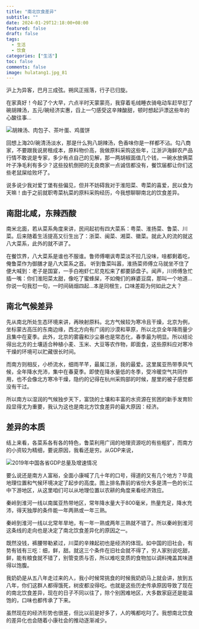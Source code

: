 ```yaml
---
title: "南北饮食差异"
subtitle: ""
date: 2024-01-29T12:18:00+08:00
featured: false
draft: false
tags:
  - 生活
  - 饮食
categories: ["生活"]
toc: false
comments: false
image: hulatang1.jpg_81
---
```


沪上为异客，巴月三成弦。朔风正摇落，行子已归旋。

在家真好！今起了个大早，六点半时天蒙蒙亮，我穿着毛绒睡衣骑电动车赶早怼了碗胡辣汤，五元/碗经济实惠，舀上一勺感受这辛辣酸甜，顿时想起沪漂这些年的心酸往事...

<Img src="hulatang1.jpg" alt="胡辣汤、肉包子、茶叶蛋、鸡蛋饼" />

回想上海20/碗清汤淡水，那是什么狗八胡辣汤，色香味你是一样都不沾。勾八商家，不要跟我说房租成本，原料物价高，我做原料采购这些年，江浙沪海鲜农产品行情不敢说是专家，多少有点自己的见解，那一两胡椒面值几个钱，一碗水放俩菜叶子净毛利有多少？这些投机倒把的无良商家一点诚信都没有，餐饮届都让你们这些老鼠屎给败坏了。

说多说少我对爱丁堡有些偏见，但并不妨碍我对于淮阳菜、粤菜的喜爱，民以食为天嘛！由于之前就职粤菜杭菜的原料采购经历，今我想聊聊南北的饮食差异。

## 南甜北咸，东辣西酸

南米北面，若从菜系角度来讲，民间起初有四大菜系：粤菜、淮扬菜、鲁菜、川菜。后来随着生活提高又衍生出了：浙菜、闽菜、湘菜、徽菜。就此入的流的就这八大菜系，此外的就不讲了。

在餐饮界，八大菜系是谁也不服谁。鲁师傅嘲讽粤菜淡不拉几没味，啥都剩着吃，俺鲁菜作为御膳才是八大菜系之首。
听到鲁菜叫嚣，淮扬菜师傅立马就坐不住了便大喊到：老子是国宴，一手白袍虾仁尼克松来了都要舔盘子。闻声，川师傅急忙插一嘴：你们淮阳菜太甜，像吃了蜜蜂屎，不如俺们的麻婆豆腐，那叫一个地道...你说一句我怼一句，一时间硝烟四起...本是同根生，口味差距为何如此之大？

## 南北气候差异

先从南北所处生态环境来讲，再映射原料。北方气候较为寒冷且干燥，北京为例，坐标蒙古高压的东南边缘，西北方向有广阔的沙漠和草原，所以北京全年降雨量少且集中在夏季。此外，北京的雾霾和沙尘暴也是常态化，春季最为明显。所以结论得出北方的土壤适合种植小麦、玉米、大豆等农作物，即面食，这些原料应对寒冷干燥的环境可以贮藏很长时间。

而南方则相反，小桥流水，细雨芊芊，最属江浙，我的最爱。这里属亚热带季风气候，全年降水充沛，集中在春夏季。即使在降水量低的冬季，受冷暖空气共同作用，也不会像北方寒冷干燥，隐约的记得在杭州采购部的时候，屋里的被子感觉都没有干过。

所以南方以湿润的气候独步天下，富饶的土壤和丰富的水资源在贫困的新手发育阶段显得尤为重要，我认为这也是南北方饮食差异的最大原因：经济。

## 差异的本质

结上来看，各菜系各有各的特色，鲁菜利用广阔的地理资源吃的有些粗犷，而南方的小资较为精细，要说原因，我看还是穷。从GDP来说，

<Img src="bnanbeigdp.jpg" alt="2019年中国各省GDP总量及增速情况" exif="false" />

要么说还是南方人富裕，全面小康喊了几十年的口号，得道的又有几个地方？毕竟地理位置和气候环境决定了起步的高度。图上排名靠前的省份大多是清一色的长江中下游地区，从这里咱们可以从地理位置以农耕的角度来看经济效应。

秦岭到淮河一线以南属亚热带地区，常年降水量大于800毫米，热量充足，降水充沛，得天独厚的条件能一年两熟或一年三熟。

秦岭到淮河一线以北常年旱地，有一年一熟或两年三熟就不错了。所以秦岭到淮河这条线的走向也是决定了南北饮食差异化的原因之一。

既然没钱，裤腰带勒紧过，川菜的辛辣起初也是经济的体现。如中国的旧社会，有势有钱有三吃：细，鲜，甜。就这三个条件在旧社会就不得了，穷人家别说吃甜，鲜，能有粮食就不错了，别管变质与否，所以难吃变质的食物加以调料掩盖其味道得以饱腹。

我奶奶是从五八年走过来的人，我小时候常挑食的时候我奶奶马上就会讲，放到五八年，你们这群人都得饿死，树皮都没得吃。也就是这些历史传承原因导致了现在的南北饮食差异，现在的日子不同以往了，除个别困难地区，大多数家庭还是能温饱的，口味也都传承了下来。

虽然现在的经济形势也很差，但比以前是好多了，人的嘴都吃叼了。我想南北饮食的差异化也会随着小康社会的推动逐渐减少。